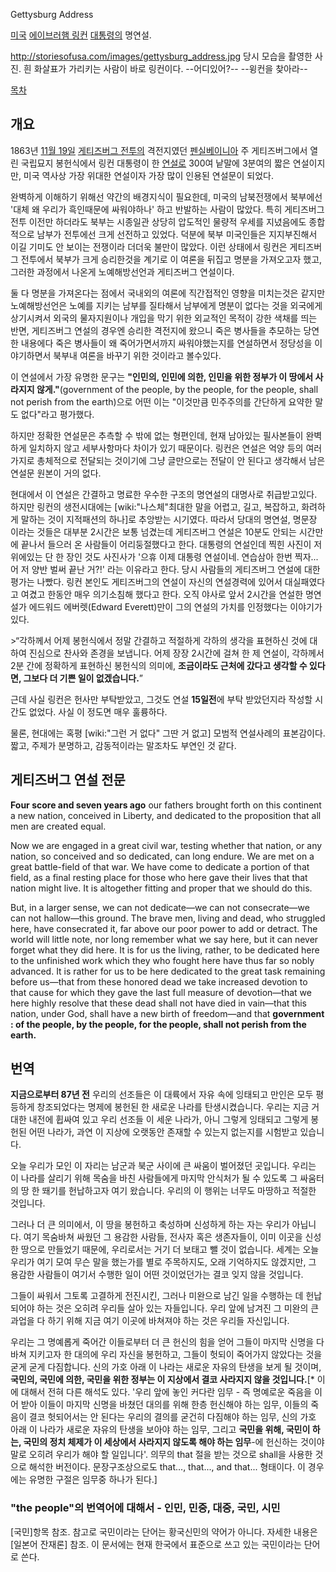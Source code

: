 Gettysburg Address

[[미국]] [[에이브러햄 링컨]] [[대통령]]의 명연설.

http://storiesofusa.com/images/gettysburg_address.jpg
당시 모습을 촬영한 사진. 흰 화살표가 가리키는 사람이 바로 링컨이다. --어디있어?-- --윙컨을 찾아라--

[[목차]]
== 개요 ==
1863년 [[11월 19일]] [[게티즈버그 전투]]의 격전지였던 [[펜실베이니아]] 주 게티즈버그에서 열린 국립묘지 봉헌식에서 링컨 대통령이 한 [[연설]]로 300여 낱말에 3분여의 짧은 연설이지만, 미국 역사상 가장 위대한 연설이자 가장 많이 인용된 연설문이 되었다. 

완벽하게 이해하기 위해선 약간의 배경지식이 필요한데, 미국의 남북전쟁에서 북부에선 '대체 왜 우리가 흑인때문에 싸워야하나' 하고 반발하는 사람이 많았다. 특히 게티즈버그 전투 이전만 하더라도 북부는 시종일관 상당히 압도적인 물량적 우세를 지녔음에도 종합적으로 남부가 전투에선 크게 선전하고 있었다. 덕분에 북부 미국인들은 지지부진해서 이길 기미도 안 보이는 전쟁이라 더더욱 불만이 많았다. 이런 상태에서 링컨은 게티즈버그 전투에서 북부가 크게 승리한것을 계기로 이 여론을 뒤집고 명분을 가져오고자 했고, 그러한 과정에서 나온게 노예해방선언과 게티즈버그 연설이다.

둘 다 명분을 가져온다는 점에서 국내외의 여론에 직간접적인 영향을 미치는것은 같지만 노예해방선언은 노예를 지키는 남부를 질타해서 남부에게 명분이 없다는 것을 외국에게 상기시켜서 외국의 물자지원이나 개입을 막기 위한 외교적인 목적이 강한 색채를 띄는 반면, 게티즈버그 연설의 경우엔 승리한 격전지에 왔으니 죽은 병사들을 추모하는 당연한 내용에다 죽은 병사들이 왜 죽어가면서까지 싸워야했는지를 연설하면서 정당성을 이야기하면서 북부내 여론을 바꾸기 위한 것이라고 볼수있다. 

이 연설에서 가장 유명한 문구는 '''"인민의, 인민에 의한,  인민을 위한 정부가 이 땅에서 사라지지 않게."'''(government of the people, by the people, for the people, shall not perish from the earth)으로 어떤 이는 "이것만큼 민주주의를 간단하게 요약한 말도 없다"라고 평가했다. 

하지만 정확한 연설문은 추측할 수 밖에 없는 형편인데, 현재 남아있는 필사본들이 완벽하게 일치하지 않고 세부사항마다 차이가 있기 때문이다. 링컨은 연설은 억양 등의 여러가지로 총체적으로 전달되는 것이기에 그냥 글만으로는 전달이 안 된다고 생각해서 남은 연설문 원본이 거의 없다.

현대에서 이 연설은 간결하고 명료한 우수한 구조의 명연설의 대명사로 취급받고있다. 하지만 링컨의 생전시대에는 [wiki:"나스체"최대한 말을 어렵고, 길고, 복잡하고, 화려하게 말하는 것이 지적패션의 하나]로 추앙받는 시기였다. 따라서 당대의 명연설, 명문장 이라는 것들은 대부분 2시간은 보통 넘겼는데 게티즈버그 연설은 10분도 안되는 시간만에 끝나서 들으러 온 사람들이 어리둥절했다고 한다. 대통령의 연설인데 찍힌 사진이 저 위에있는 단 한 장인 것도 사진사가 '으휴 이제 대통령 연설이네. 연습삼아 한번 찍자... 어 저 양반 벌써 끝난 거?!' 라는 이유라고 한다. 당시 사람들의 게티즈버그 연설에 대한 평가는 나빴다. 링컨 본인도 게티즈버그의 연설이 자신의 연설경력에 있어서 대실패였다고 여겼고 한동안 매우 의기소침해 했다고 한다. 오직 야사로 앞서 2시간을 연설한 명연설가 에드워드 에버렛(Edward Everett)만이 그의 연설의 가치를 인정했다는 이야기가 있다. 

>“각하께서 어제 봉헌식에서 정말 간결하고 적절하게 각하의 생각을 표현하신 것에 대하여 진심으로 찬사와 존경을 보냅니다. 어제 장장 2시간에 걸쳐 한 제 연설이, 각하께서 2분 간에 정확하게 표현하신 봉헌식의 의미에, '''조금이라도 근처에 갔다고 생각할 수 있다면, 그보다 더 기쁜 일이 없겠습니다.'''”

근데 사실 링컨은 헌사만 부탁받았고, 그것도 연설 '''15일전'''에 부탁 받았던지라 작성할 시간도 없었다. 사실 이 정도면 매우 훌륭하다.

물론, 현대에는 혹평 [wiki:"그런 거 없다" 그딴 거 없고] 모범적 연설사례의 표본감이다. 짧고, 주제가 분명하고, 감동적이라는 말조차도 부연인 것 같다.

== 게티즈버그 연설 전문 ==
'''Four score and seven years ago''' our fathers brought forth on this continent a new nation, conceived in Liberty, and dedicated to the proposition that all men are created equal.

Now we are engaged in a great civil war, testing whether that nation, or any nation, so conceived and so dedicated, can long endure. We are met on a great battle-field of that war. We have come to dedicate a portion of that field, as a final resting place for those who here gave their lives that that nation might live. It is altogether fitting and proper that we should do this.

But, in a larger sense, we can not dedicate—we can not consecrate—we can not hallow—this ground. The brave men, living and dead, who struggled here, have consecrated it, far above our poor power to add or detract. The world will little note, nor long remember what we say here, but it can never forget what they did here. It is for us the living, rather, to be dedicated here to the unfinished work which they who fought here have thus far so nobly advanced. It is rather for us to be here dedicated to the great task remaining before us—that from these honored dead we take increased devotion to that cause for which they gave the last full measure of devotion—that we here highly resolve that these dead shall not have died in vain—that this nation, under God, shall have a new birth of freedom—and that '''government : of the people, by the people, for the people, shall not perish from the earth.'''

== 번역 ==
'''지금으로부터 87년 전''' 우리의 선조들은 이 대륙에서 자유 속에 잉태되고 만인은 모두 평등하게 창조되었다는 명제에 봉헌된 한 새로운 나라를 탄생시켰습니다. 우리는 지금 거대한 내전에 휩싸여 있고 우리 선조들 이 세운 나라가, 아니 그렇게 잉태되고 그렇게 봉헌된 어떤 나라가, 과연 이 지상에 오랫동안 존재할 수 있는지 없는지를 시험받고 있습니다.

오늘 우리가 모인 이 자리는 남군과 북군 사이에 큰 싸움이 벌어졌던 곳입니다. 우리는 이 나라를 살리기 위해 목숨을 바친 사람들에게 마지막 안식처가 될 수 있도록 그 싸움터의 땅 한 뙈기를 헌납하고자 여기 왔습니다. 우리의 이 행위는 너무도 마땅하고 적절한 것입니다. 

그러나 더 큰 의미에서, 이 땅을 봉헌하고 축성하며 신성하게 하는 자는 우리가 아닙니다. 여기 목숨바쳐 싸웠던 그 용감한 사람들, 전사자 혹은 생존자들이, 이미 이곳을 신성한 땅으로 만들었기 때문에, 우리로서는 거기 더 보태고 뺄 것이 없습니다. 세계는 오늘 우리가 여기 모여 무슨 말을 했는가를 별로 주목하지도, 오래 기억하지도 않겠지만, 그 용감한 사람들이 여기서 수행한 일이 어떤 것이었던가는 결코 잊지 않을 것입니다. 

그들이 싸워서 그토록 고결하게 전진시킨, 그러나 미완으로 남긴 일을 수행하는 데 헌납되어야 하는 것은 오히려 우리들 살아 있는 자들입니다. 우리 앞에 남겨진 그 미완의 큰 과업을 다 하기 위해 지금 여기 이곳에 바쳐져야 하는 것은 우리들 자신입니다. 

우리는 그 명예롭게 죽어간 이들로부터 더 큰 헌신의 힘을 얻어 그들이 마지막 신명을 다 바쳐 지키고자 한 대의에 우리 자신을 봉헌하고, 그들이 헛되이 죽어가지 않았다는 것을 굳게 굳게 다짐합니다. 신의 가호 아래 이 나라는 새로운 자유의 탄생을 보게 될 것이며, '''국민의, 국민에 의한, 국민을 위한 정부는 이 지상에서 결코 사라지지 않을 것입니다.'''[* 이에 대해서 전혀 다른 해석도 있다. '우리 앞에 놓인 커다란 임무 - 즉 명예로운 죽음을 이어 받아 이들이 마지막 신명을 바쳤던 대의를 위해 한층 헌신해야 하는 임무, 이들의 죽음이 결코 헛되어서는 안 된다는 우리의 결의를 굳건히 다짐해야 하는 임무, 신의 가호 아래 이 나라가 새로운 자유의 탄생을 보아야 하는 임무, 그리고 '''국민을 위해, 국민이 하는, 국민의 정치 체제가 이 세상에서 사라지지 않도록 해야 하는 임무'''-에 헌신하는 것이야말로 오히려 우리가 해야 할 일입니다'. 의무의 that 절을 받는 것으로 shall을 사용한 것으로 해석한 버전이다. 문장구조상으로도 that..., that..., and that... 형태이다. 이 경우에는 유명한 구절은 임무중 하나가 된다.]

=== "the people"의 번역어에 대해서 - 인민, 민중, 대중, 국민, 시민 ===
[국민]항목 참조. 참고로 국민이라는 단어는 황국신민의 약어가 아니다. 자세한 내용은 [일본어 잔재론] 참조. 이 문서에는 현재 한국에서 표준으로 쓰고 있는 국민이라는 단어로 쓴다.
